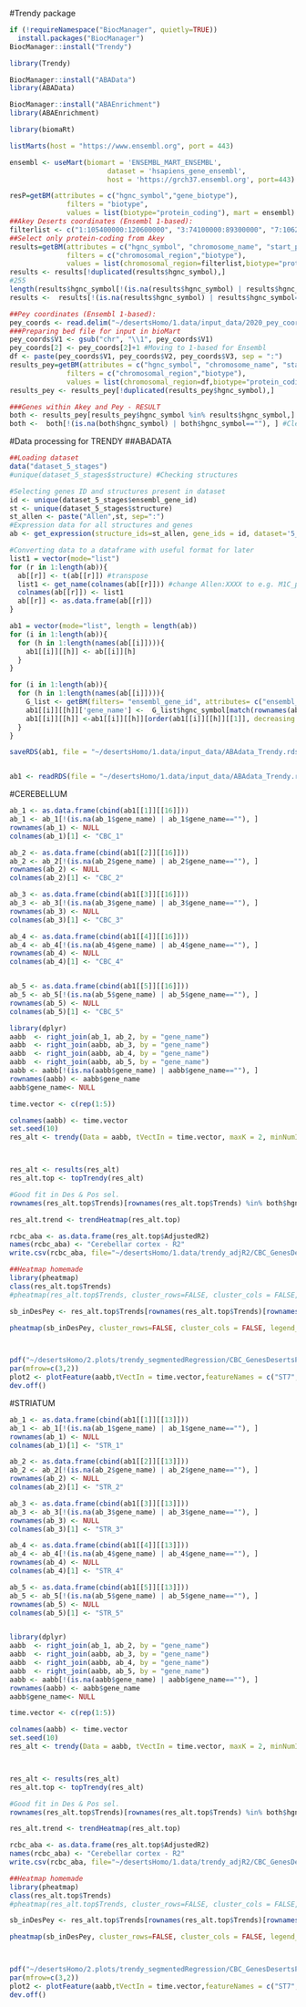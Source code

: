 #Trendy package
```r
if (!requireNamespace("BiocManager", quietly=TRUE))
  install.packages("BiocManager")
BiocManager::install("Trendy")

library(Trendy)

BiocManager::install("ABAData")
library(ABAData)

BiocManager::install("ABAEnrichment")
library(ABAEnrichment)

library(biomaRt)
```


```r
listMarts(host = "https://www.ensembl.org", port = 443)

ensembl <- useMart(biomart = 'ENSEMBL_MART_ENSEMBL', 
                        dataset = 'hsapiens_gene_ensembl',
                        host = 'https://grch37.ensembl.org', port=443)

resP=getBM(attributes = c("hgnc_symbol","gene_biotype"),
              filters = "biotype",
              values = list(biotype="protein_coding"), mart = ensembl)
##Akey Deserts coordinates (Ensembl 1-based):
filterlist <- c("1:105400000:120600000", "3:74100000:89300000", "7:106200000:123200000","8:49400000:66500000")
##Select only protein-coding from Akey
results=getBM(attributes = c("hgnc_symbol", "chromosome_name", "start_position", "end_position","gene_biotype"),
              filters = c("chromosomal_region","biotype"),
              values = list(chromosomal_region=filterlist,biotype="protein_coding"), mart = ensembl)
results <- results[!duplicated(results$hgnc_symbol),]
#255
length(results$hgnc_symbol[!(is.na(results$hgnc_symbol) | results$hgnc_symbol=="")])
results <-  results[!(is.na(results$hgnc_symbol) | results$hgnc_symbol==""), ] #Cleaning

##Pey coordinates (Ensembl 1-based):
pey_coords <- read.delim("~/desertsHomo/1.data/input_data/2020_pey_coords.bed", header=FALSE) #File with start 0-based
###Preparing bed file for input in bioMart
pey_coords$V1 <- gsub("chr", "\\1", pey_coords$V1)
pey_coords[2] <- pey_coords[2]+1 #Moving to 1-based for Ensembl
df <- paste(pey_coords$V1, pey_coords$V2, pey_coords$V3, sep = ":")
results_pey=getBM(attributes = c("hgnc_symbol", "chromosome_name", "start_position", "end_position","gene_biotype"),
              filters = c("chromosomal_region","biotype"),
              values = list(chromosomal_region=df,biotype="protein_coding"), mart = ensembl)
results_pey <- results_pey[!duplicated(results_pey$hgnc_symbol),]

###Genes within Akey and Pey - RESULT
both <- results_pey[results_pey$hgnc_symbol %in% results$hgnc_symbol,]
both <-  both[!(is.na(both$hgnc_symbol) | both$hgnc_symbol==""), ] #Cleaning
```


#Data processing for TRENDY
##ABADATA
```r
##Loading dataset
data("dataset_5_stages")
#unique(dataset_5_stages$structure) #Checking structures

#Selecting genes ID and structures present in dataset
id <- unique(dataset_5_stages$ensembl_gene_id)
st <- unique(dataset_5_stages$structure)
st_allen <- paste("Allen",st, sep=":") 
#Expression data for all structures and genes
ab <- get_expression(structure_ids=st_allen, gene_ids = id, dataset='5_stages')

#Converting data to a dataframe with useful format for later
list1 = vector(mode="list")
for (r in 1:length(ab)){
  ab[[r]] <- t(ab[[r]]) #transpose
  list1 <- get_name(colnames(ab[[r]])) #change Allen:XXXX to e.g. M1C_primary motor cortex, etc
  colnames(ab[[r]]) <- list1
  ab[[r]] <- as.data.frame(ab[[r]])
}

ab1 = vector(mode="list", length = length(ab))
for (i in 1:length(ab)){
  for (h in 1:length(names(ab[[i]]))){
    ab1[[i]][[h]] <- ab[[i]][h]
  }
}

for (i in 1:length(ab)){
  for (h in 1:length(names(ab[[i]]))){
    G_list <- getBM(filters= "ensembl_gene_id", attributes= c("ensembl_gene_id", "hgnc_symbol"),values=rownames(ab1[[i]][[h]]),mart=ensembl)
    ab1[[i]][[h]]['gene_name'] <-  G_list$hgnc_symbol[match(rownames(ab1[[i]][[h]]), G_list$ensembl_gene_id)]
    ab1[[i]][[h]] <-ab1[[i]][[h]][order(ab1[[i]][[h]][[1]], decreasing = TRUE), ]
  }
}

saveRDS(ab1, file = "~/desertsHomo/1.data/input_data/ABAdata_Trendy.rds")


ab1 <- readRDS(file = "~/desertsHomo/1.data/input_data/ABAdata_Trendy.rds")
```



#CEREBELLUM
```r
ab_1 <- as.data.frame(cbind(ab1[[1]][[16]]))
ab_1 <- ab_1[!(is.na(ab_1$gene_name) | ab_1$gene_name==""), ]
rownames(ab_1) <- NULL
colnames(ab_1)[1] <- "CBC_1"

ab_2 <- as.data.frame(cbind(ab1[[2]][[16]]))
ab_2 <- ab_2[!(is.na(ab_2$gene_name) | ab_2$gene_name==""), ]
rownames(ab_2) <- NULL
colnames(ab_2)[1] <- "CBC_2"

ab_3 <- as.data.frame(cbind(ab1[[3]][[16]]))
ab_3 <- ab_3[!(is.na(ab_3$gene_name) | ab_3$gene_name==""), ]
rownames(ab_3) <- NULL
colnames(ab_3)[1] <- "CBC_3"

ab_4 <- as.data.frame(cbind(ab1[[4]][[16]]))
ab_4 <- ab_4[!(is.na(ab_4$gene_name) | ab_4$gene_name==""), ]
rownames(ab_4) <- NULL
colnames(ab_4)[1] <- "CBC_4"


ab_5 <- as.data.frame(cbind(ab1[[5]][[16]]))
ab_5 <- ab_5[!(is.na(ab_5$gene_name) | ab_5$gene_name==""), ]
rownames(ab_5) <- NULL
colnames(ab_5)[1] <- "CBC_5"

library(dplyr)
aabb  <- right_join(ab_1, ab_2, by = "gene_name")
aabb  <- right_join(aabb, ab_3, by = "gene_name")
aabb  <- right_join(aabb, ab_4, by = "gene_name")
aabb  <- right_join(aabb, ab_5, by = "gene_name")
aabb <- aabb[!(is.na(aabb$gene_name) | aabb$gene_name==""), ]
rownames(aabb) <- aabb$gene_name
aabb$gene_name<- NULL

time.vector <- c(rep(1:5))

colnames(aabb) <- time.vector 
set.seed(10)
res_alt <- trendy(Data = aabb, tVectIn = time.vector, maxK = 2, minNumInSeg = 1, meanCut = 2)



res_alt <- results(res_alt)
res_alt.top <- topTrendy(res_alt)

#Good fit in Des & Pos sel.
rownames(res_alt.top$Trends)[rownames(res_alt.top$Trends) %in% both$hgnc_symbol]

res_alt.trend <- trendHeatmap(res_alt.top)

rcbc_aba <- as.data.frame(res_alt.top$AdjustedR2)
names(rcbc_aba) <- "Cerebellar cortex - R2"
write.csv(rcbc_aba, file="~/desertsHomo/1.data/trendy_adjR2/CBC_GenesDesertPosSel_adjR2_ABA.csv", row.names = TRUE, quote=T)

##Heatmap homemade
library(pheatmap)
class(res_alt.top$Trends)
#pheatmap(res_alt.top$Trends, cluster_rows=FALSE, cluster_cols = FALSE, legend_breaks = c(-1,0,1), filename = "~/desertsHomo/2.plots/trendy_segmentedRegression/CBC_UpDown_Deserts_ABA.pdf")

sb_inDesPey <- res_alt.top$Trends[rownames(res_alt.top$Trends)[rownames(res_alt.top$Trends) %in% both$hgnc_symbol],]

pheatmap(sb_inDesPey, cluster_rows=FALSE, cluster_cols = FALSE, legend_breaks = c(-1,0,1),filename = "~/desertsHomo/2.plots/trendy_segmentedRegression/CBC_UpDown_DesertsPosSel_ABA.pdf")



pdf("~/desertsHomo/2.plots/trendy_segmentedRegression/CBC_GenesDesertsPosSel_ABA.pdf")
par(mfrow=c(3,2))
plot2 <- plotFeature(aabb,tVectIn = time.vector,featureNames = c("ST7", "ROBO2", "CADPS2", "GPR22", "BCAP29", "KCND2", "SLC16A1"), trendyOutData = res_alt, customLabels.x = c("Prenatal","Child","Adol."), xlab="")
dev.off()
```



#STRIATUM
```r
ab_1 <- as.data.frame(cbind(ab1[[1]][[13]]))
ab_1 <- ab_1[!(is.na(ab_1$gene_name) | ab_1$gene_name==""), ]
rownames(ab_1) <- NULL
colnames(ab_1)[1] <- "STR_1"

ab_2 <- as.data.frame(cbind(ab1[[2]][[13]]))
ab_2 <- ab_2[!(is.na(ab_2$gene_name) | ab_2$gene_name==""), ]
rownames(ab_2) <- NULL
colnames(ab_2)[1] <- "STR_2"

ab_3 <- as.data.frame(cbind(ab1[[3]][[13]]))
ab_3 <- ab_3[!(is.na(ab_3$gene_name) | ab_3$gene_name==""), ]
rownames(ab_3) <- NULL
colnames(ab_3)[1] <- "STR_3"

ab_4 <- as.data.frame(cbind(ab1[[4]][[13]]))
ab_4 <- ab_4[!(is.na(ab_4$gene_name) | ab_4$gene_name==""), ]
rownames(ab_4) <- NULL
colnames(ab_4)[1] <- "STR_4"

ab_5 <- as.data.frame(cbind(ab1[[5]][[13]]))
ab_5 <- ab_5[!(is.na(ab_5$gene_name) | ab_5$gene_name==""), ]
rownames(ab_5) <- NULL
colnames(ab_5)[1] <- "STR_5"


library(dplyr)
aabb  <- right_join(ab_1, ab_2, by = "gene_name")
aabb  <- right_join(aabb, ab_3, by = "gene_name")
aabb  <- right_join(aabb, ab_4, by = "gene_name")
aabb  <- right_join(aabb, ab_5, by = "gene_name")
aabb <- aabb[!(is.na(aabb$gene_name) | aabb$gene_name==""), ]
rownames(aabb) <- aabb$gene_name
aabb$gene_name<- NULL

time.vector <- c(rep(1:5))

colnames(aabb) <- time.vector 
set.seed(10)
res_alt <- trendy(Data = aabb, tVectIn = time.vector, maxK = 2, minNumInSeg = 1, meanCut = 2)



res_alt <- results(res_alt)
res_alt.top <- topTrendy(res_alt)

#Good fit in Des & Pos sel.
rownames(res_alt.top$Trends)[rownames(res_alt.top$Trends) %in% both$hgnc_symbol]

res_alt.trend <- trendHeatmap(res_alt.top)

rcbc_aba <- as.data.frame(res_alt.top$AdjustedR2)
names(rcbc_aba) <- "Cerebellar cortex - R2"
write.csv(rcbc_aba, file="~/desertsHomo/1.data/trendy_adjR2/CBC_GenesDesertPosSel_adjR2_ABA.csv", row.names = TRUE, quote=T)

##Heatmap homemade
library(pheatmap)
class(res_alt.top$Trends)
#pheatmap(res_alt.top$Trends, cluster_rows=FALSE, cluster_cols = FALSE, legend_breaks = c(-1,0,1), filename = "~/desertsHomo/2.plots/trendy_segmentedRegression/CBC_UpDown_Deserts_ABA.pdf")

sb_inDesPey <- res_alt.top$Trends[rownames(res_alt.top$Trends)[rownames(res_alt.top$Trends) %in% both$hgnc_symbol],]

pheatmap(sb_inDesPey, cluster_rows=FALSE, cluster_cols = FALSE, legend_breaks = c(-1,0,1),filename = "~/desertsHomo/2.plots/trendy_segmentedRegression/CBC_UpDown_DesertsPosSel_ABA.pdf")



pdf("~/desertsHomo/2.plots/trendy_segmentedRegression/CBC_GenesDesertsPosSel_ABA.pdf")
par(mfrow=c(3,2))
plot2 <- plotFeature(aabb,tVectIn = time.vector,featureNames = c("ST7", "ROBO2", "CADPS2", "GPR22", "BCAP29", "KCND2", "SLC16A1"), trendyOutData = res_alt, customLabels.x = c("Prenatal","Child","Adol."), xlab="")
dev.off()
```
